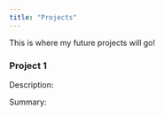 ```yaml
---
title: "Projects"
---
```


This is where my future projects will go!

### Project 1

Description: 

Summary: 